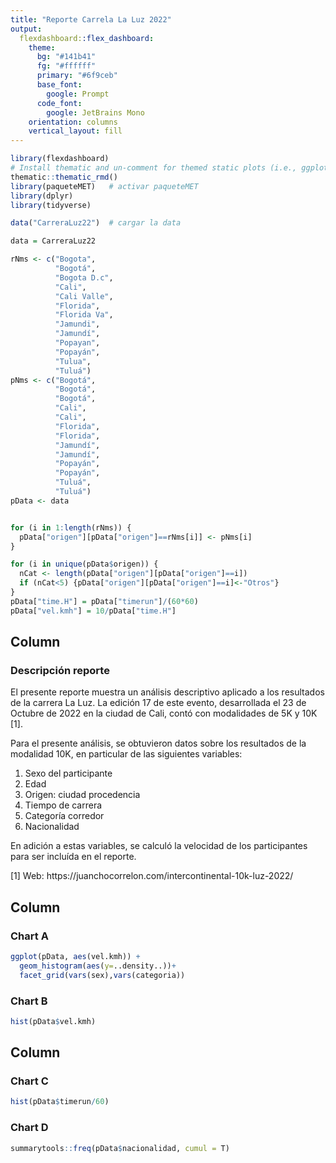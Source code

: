 ```yaml
---
title: "Reporte Carrela La Luz 2022"
output: 
  flexdashboard::flex_dashboard:
    theme:
      bg: "#141b41"
      fg: "#ffffff" 
      primary: "#6f9ceb"
      base_font:
        google: Prompt
      code_font:
        google: JetBrains Mono
    orientation: columns
    vertical_layout: fill
---
```


```r
library(flexdashboard)
# Install thematic and un-comment for themed static plots (i.e., ggplot2)
thematic::thematic_rmd()
library(paqueteMET)   # activar paqueteMET
library(dplyr)
library(tidyverse)

data("CarreraLuz22")  # cargar la data

data = CarreraLuz22

rNms <- c("Bogota",
          "Bogotá",               
          "Bogota D.c",
          "Cali",
          "Cali Valle",
          "Florida",
          "Florida Va",
          "Jamundi",
          "Jamundí",
          "Popayan",
          "Popayán",
          "Tulua",
          "Tuluá")
pNms <- c("Bogotá",
          "Bogotá",               
          "Bogotá",
          "Cali",
          "Cali",
          "Florida",
          "Florida",
          "Jamundí",
          "Jamundí",
          "Popayán",
          "Popayán",
          "Tuluá",
          "Tuluá")
pData <- data


for (i in 1:length(rNms)) {
  pData["origen"][pData["origen"]==rNms[i]] <- pNms[i]
}

for (i in unique(pData$origen)) {
  nCat <- length(pData["origen"][pData["origen"]==i])
  if (nCat<5) {pData["origen"][pData["origen"]==i]<-"Otros"}
}
pData["time.H"] = pData["timerun"]/(60*60)
pData["vel.kmh"] = 10/pData["time.H"]
```

## Column {data-width="200"}

### Descripción reporte

El presente reporte muestra un análisis descriptivo aplicado a los resultados de la carrera La Luz. La edición 17 de este evento, desarrollada el 23 de Octubre de 2022 en la ciudad de Cali, contó con modalidades de 5K y 10K [1].

Para el presente análisis, se obtuvieron datos sobre los resultados de la modalidad 10K, en particular de las siguientes variables:

1. Sexo del participante
2. Edad
3. Origen: ciudad procedencia
4. Tiempo de carrera
5. Categoría corredor
6. Nacionalidad

En adición a estas variables, se calculó la velocidad de los participantes para ser incluída en el reporte.

[1] Web: https://juanchocorrelon.com/intercontinental-10k-luz-2022/

## Column {.tabset data-width="500"}

### Chart A

```r
ggplot(pData, aes(vel.kmh)) +
  geom_histogram(aes(y=..density..))+
  facet_grid(vars(sex),vars(categoria))
```

### Chart B

```r
hist(pData$vel.kmh)
```

## Column {data-width="300"}

### Chart C

```r
hist(pData$timerun/60)
```

### Chart D

```r
summarytools::freq(pData$nacionalidad, cumul = T)
```
